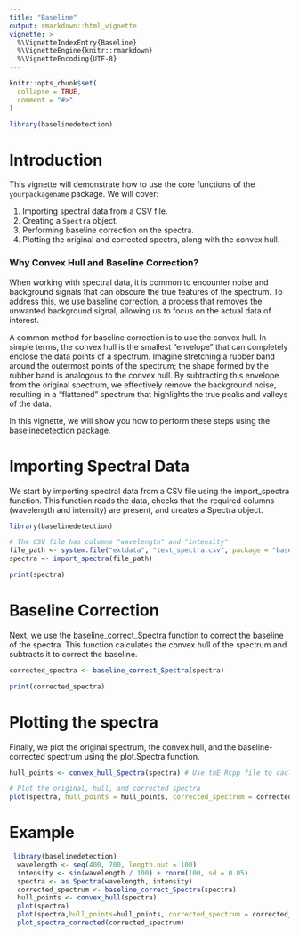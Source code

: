 ```yaml
---
title: "Baseline"
output: rmarkdown::html_vignette
vignette: >
  %\VignetteIndexEntry{Baseline}
  %\VignetteEngine{knitr::rmarkdown}
  %\VignetteEncoding{UTF-8}
---
```


```r
knitr::opts_chunk$set(
  collapse = TRUE,
  comment = "#>"
)
```

```r
library(baselinedetection)
```
# Introduction

This vignette will demonstrate how to use the core functions of the `yourpackagename` package. We will cover:

1. Importing spectral data from a CSV file.
2. Creating a `Spectra` object.
3. Performing baseline correction on the spectra.
4. Plotting the original and corrected spectra, along with the convex hull.


### Why Convex Hull and Baseline Correction?

When working with spectral data, it is common to encounter noise and background signals that can obscure the true features of the spectrum. To address this, we use baseline correction, a process that removes the unwanted background signal, allowing us to focus on the actual data of interest.

A common method for baseline correction is to use the convex hull. In simple terms, the convex hull is the smallest "envelope" that can completely enclose the data points of a spectrum. Imagine stretching a rubber band around the outermost points of the spectrum; the shape formed by the rubber band is analogous to the convex hull. By subtracting this envelope from the original spectrum, we effectively remove the background noise, resulting in a "flattened" spectrum that highlights the true peaks and valleys of the data.

In this vignette, we will show you how to perform these steps using the baselinedetection package.


# Importing Spectral Data

We start by importing spectral data from a CSV file using the import_spectra function. This function reads the data, checks that the required columns (wavelength and intensity) are present, and creates a Spectra object.

```r
library(baselinedetection)

# The CSV file has columns "wavelength" and "intensity"
file_path <- system.file("extdata", "test_spectra.csv", package = "baselinedetection")
spectra <- import_spectra(file_path)

print(spectra)
```

# Baseline Correction

Next, we use the baseline_correct_Spectra function to correct the baseline of the spectra. This function calculates the convex hull of the spectrum and subtracts it to correct the baseline.

```r
corrected_spectra <- baseline_correct_Spectra(spectra)

print(corrected_spectra)


```
# Plotting the spectra

Finally, we plot the original spectrum, the convex hull, and the baseline-corrected spectrum using the plot.Spectra function.

```r
hull_points <- convex_hull_Spectra(spectra) # Use thE Rcpp file to cacluate the hull points

# Plot the original, hull, and corrected spectra
plot(spectra, hull_points = hull_points, corrected_spectrum = corrected_spectra)

```

# Example

```r
 library(baselinedetection)
  wavelength <- seq(400, 700, length.out = 100)
  intensity <- sin(wavelength / 100) + rnorm(100, sd = 0.05)
  spectra <- as.Spectra(wavelength, intensity)
  corrected_spectrum <- baseline_correct_Spectra(spectra)
  hull_points <- convex_hull(spectra)
  plot(spectra)
  plot(spectra,hull_points=hull_points, corrected_spectrum = corrected_spectrum)
  plot_spectra_corrected(corrected_spectrum)

```
